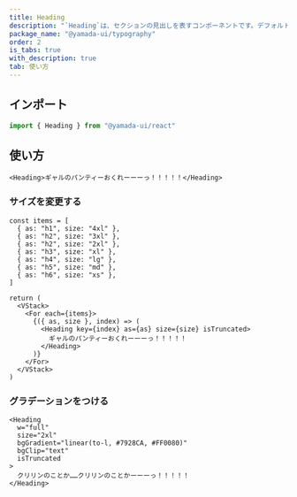 ```yaml
---
title: Heading
description: "`Heading`は、セクションの見出しを表すコンポーネントです。デフォルトでは、`h1`要素をレンダリングします。"
package_name: "@yamada-ui/typography"
order: 2
is_tabs: true
with_description: true
tab: 使い方
---
```


## インポート

```ts
import { Heading } from "@yamada-ui/react"
```

## 使い方

```tsx
<Heading>ギャルのパンティーおくれーーーっ！！！！！</Heading>
```

### サイズを変更する

```tsx functional=true
const items = [
  { as: "h1", size: "4xl" },
  { as: "h2", size: "3xl" },
  { as: "h2", size: "2xl" },
  { as: "h3", size: "xl" },
  { as: "h4", size: "lg" },
  { as: "h5", size: "md" },
  { as: "h6", size: "xs" },
]

return (
  <VStack>
    <For each={items}>
      {({ as, size }, index) => (
        <Heading key={index} as={as} size={size} isTruncated>
          ギャルのパンティーおくれーーーっ！！！！！
        </Heading>
      )}
    </For>
  </VStack>
)
```

### グラデーションをつける

```tsx
<Heading
  w="full"
  size="2xl"
  bgGradient="linear(to-l, #7928CA, #FF0080)"
  bgClip="text"
  isTruncated
>
  クリリンのことか……クリリンのことかーーーっ！！！！！
</Heading>
```

